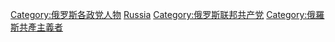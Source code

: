 {{catmore|俄羅斯聯邦共產黨}}

[[Category:俄罗斯各政党人物|Category:俄罗斯各政党人物]]
[[Category:共產黨黨員|Russia]]
[[Category:俄罗斯联邦共产党|Category:俄罗斯联邦共产党]]
[[Category:俄羅斯共產主義者|Category:俄羅斯共產主義者]]